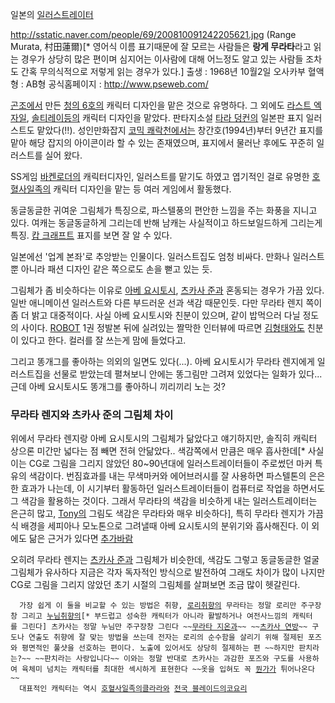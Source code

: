 일본의 [[일러스트레이터]]

http://sstatic.naver.com/people/69/200810091242205621.jpg
(Range Murata, 村田蓮爾)[* 영어식 이름 표기때문에 잘 모르는 사람들은 '''랑게 무라타'''라고 읽는 경우가 상당히 많은 편이며 심지어는 이사람에 대해 어느정도 알고 있는 사람들 조차도 간혹 무의식적으로 저렇게 읽는 경우가 있다.] 
출생 : 1968년 10월2일 오사카부 
혈액형 :  AB형
공식홈페이지 : [[http://www.pseweb.com/]]

[[곤조]]에서 만든 [[청의 6호]]의 캐릭터 디자인을 맡은 것으로 유명하다. 그 외에도 [[라스트 엑자일]], [[솔티레이]]등의 캐릭터 디자인을 맡았다. 판타지소설 [[타라 덩컨]]의 일본판 표지 일러스트도 맡았다(!!). 성인만화잡지 [[코믹 쾌락천]]에서는 창간호(1994년)부터 9년간 표지를 맡아 해당 잡지의 아이콘이라 할 수 있는 존재였으며, 표지에서 물러난 후에도 꾸준히 일러스트를 실어 왔다.

SS게임 [[바켄로더]]의 캐릭터디자인, 일러스트를 맡기도 하였고 엽기적인 걸로 유명한 [[호혈사일족]]의 캐릭터 디자인을 맡는 등 여러 게임에서 활동했다.

동글동글한 귀여운 그림체가 특징으로, 파스텔풍의 편안한 느낌을 주는 화풍을 지니고 있다. 여캐는 동글동글하게 그리는데 반해 남캐는 사실적이고 하드보일드하게 그리는게 특징. [[캅 크래프트]] 표지를 보면 잘 알 수 있다.

일본에선 '업계 본좌'로 추앙받는 인물이다. 일러스트집도 엄청 비싸다. 만화나 일러스트 뿐 아니라 패션 디자인 같은 쪽으로도 손을 뻗고 있는 듯.

그림체가 좀 비슷하다는 이유로 [[아베 요시토시]], [[츠카사 준]]과 혼동되는 경우가 가끔 있다. 일반 애니메이션 일러스트와 다른 부드러운 선과 색감 때문인듯. 다만 무라타 렌지 쪽이 좀 더 밝고 대중적이다. 사실 아베 요시토시와 친분이 있으며, 같이 밥먹으러 다닐 정도의 사이다. [[ROBOT]] 1권 정발본 뒤에 실려있는 짤막한 인터뷰에 따르면 [[김형태]]와도 친분이 있다고 한다. 컬러를 잘 쓰는게 맘에 들었다고.

그리고 똥개그를 좋아하는 의외의 일면도 있다(...). 아베 요시토시가 무라타 렌지에게 일러스트집을 선물로 받았는데 펼쳐보니 안에는 똥그림만 그려져 있었다는 일화가 있다...근데 아베 요시토시도 똥개그를 좋아하니 끼리끼리 노는 것?

=== 무라타 렌지와 츠카사 준의 그림체 차이 ===
위에서 무라타 렌지랑 아베 요시토시의 그림체가 닮았다고 얘기하지만, 솔직히 캐릭터 상으론 미간만 넓다는 점 빼면 전혀 안닮았다.. 색감쪽에서 만큼은 매우 흡사한데[* 사실 이는 CG로 그림을 그리지 않았던 80~90년대에 일러스트레이터들이 주로썼던 마커 특유의 색감이다. 번짐효과를 내는 무색마커와 에어브러시를 잘 사용하면 파스텔톤의 은은한 효과가 나는데, 이 시기부터 활동하던 일러스트레이터들이 컴퓨터로 작업을 하면서도 그 색감을 활용하는 것이다. 그래서 무라타의 색감을 비슷하게 내는 일러스트레이터는 은근히 많고, [[Tony]]의 그림도 색감은 무라타와 매우 비슷하다], 특히 무라타 렌지가 가끔식 배경을 세피아나 모노톤으로 그려낼때 아베 요시토시의  분위기와 흡사해진다. 이 외에도 닮은 근거가 있다면 [[추가바람]]

오히려 무라타 렌지는 [[츠카사 준]]과 그림체가 비슷한데, 색감도 그렇고 동글동글한 얼굴 그림체가 유사하다 지금은 각자 독자적인 방식으로 발전하여 그래도 차이가 많이 나지만 CG로 그림을 그리지 않았던 초기 시절의 그림체를 살펴보면 조금 많이 헷갈린다. 
   가장 쉽게 이 둘을 비교할 수 있는 방법은 취향, [[로리]]취향의 무라타는 정말 로리만 주구장창 그리고 [[누님]]취향의[* 부드럽고 성숙한 캐릭터가 아니라 활발하거나 여전사느낌의 캐릭터를 그린다] 츠카사는 정말 누님만 주구장창 그린다 ~~[[로리지온|무라타 지온과]]~~ ~~[[누님연방|츠카사 연방]]~~ 구도나 연출도 취향에 잘 맞는 방법을 쓰는데 전자는 로리의 순수함을 살리기 위해 절제된 포즈와 평면적인 풀샷을 선호하는 편이다. 노출에 있어서도 상당히 절제하는 편 ~~하지만 판치라는?~~ ~~판치라는 사랑입니다~~ 이와는 정말 반대로 츠카사는 과감한 포즈와 구도를 사용하여 육체미 넘치는 캐릭터를 최대한 섹시하게 표현한다 ~~옷을 입혀도 꼭 [[유두|뭔가]]가 튀어나온다~~ 
   대표적인 캐릭터는 역시 [[호혈사일족]]의[[하나노코우지 쿠라라|클라라]]와 [[전국 블레이드]]의[[코요리]] 
